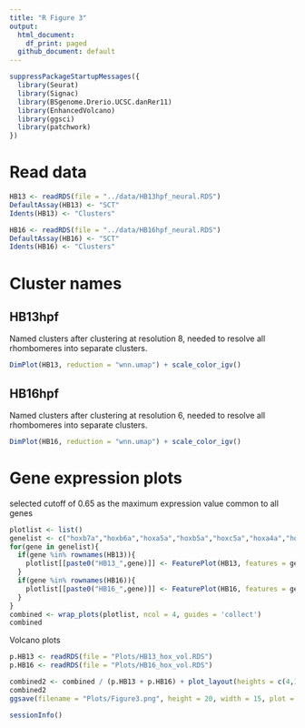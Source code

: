 ```yaml
---
title: "R Figure 3"
output:
  html_document:
    df_print: paged
  github_document: default
---
```


```r
suppressPackageStartupMessages({
  library(Seurat)
  library(Signac)
  library(BSgenome.Drerio.UCSC.danRer11)
  library(EnhancedVolcano)
  library(ggsci)
  library(patchwork)
})
```

# Read data
```r
HB13 <- readRDS(file = "../data/HB13hpf_neural.RDS")
DefaultAssay(HB13) <- "SCT"
Idents(HB13) <- "Clusters"
```

```r
HB16 <- readRDS(file = "../data/HB16hpf_neural.RDS")
DefaultAssay(HB16) <- "SCT"
Idents(HB16) <- "Clusters"
```

# Cluster names

## HB13hpf

Named clusters after clustering at resolution 8, needed to resolve all rhombomeres into separate clusters.
```r
DimPlot(HB13, reduction = "wnn.umap") + scale_color_igv()
```

## HB16hpf
Named clusters after clustering at resolution 6, needed to resolve all rhombomeres into separate clusters.
```r
DimPlot(HB16, reduction = "wnn.umap") + scale_color_igv()
```

# Gene expression plots
selected cutoff of 0.65 as the maximum expression value common to all genes
```r
plotlist <- list()
genelist <- c("hoxb7a","hoxb6a","hoxa5a","hoxb5a","hoxc5a","hoxa4a","hoxb4a","hoxc4a","hoxd4a")
for(gene in genelist){
  if(gene %in% rownames(HB13)){
    plotlist[[paste0("HB13_",gene)]] <- FeaturePlot(HB13, features = gene, reduction = "wnn.umap", max.cutoff = 0.65)
  }
  if(gene %in% rownames(HB16)){
    plotlist[[paste0("HB16_",gene)]] <- FeaturePlot(HB16, features = gene, reduction = "wnn.umap", max.cutoff = 0.65)
  }
}
combined <- wrap_plots(plotlist, ncol = 4, guides = 'collect')
combined
```

Volcano plots
```r
p.HB13 <- readRDS(file = "Plots/HB13_hox_vol.RDS")
p.HB16 <- readRDS(file = "Plots/HB16_hox_vol.RDS")
```

```r
combined2 <- combined / (p.HB13 + p.HB16) + plot_layout(heights = c(4,1))
combined2
ggsave(filename = "Plots/Figure3.png", height = 20, width = 15, plot = combined2)
```


```r
sessionInfo()
```

